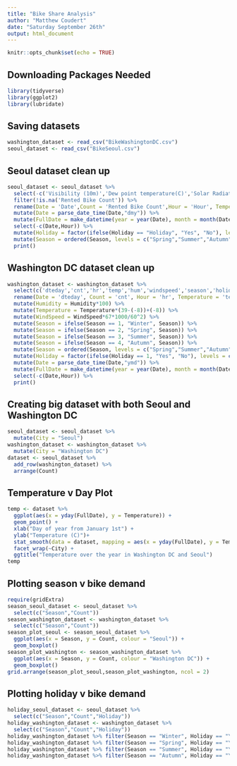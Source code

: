 ```yaml
---
title: "Bike Share Analysis"
author: "Matthew Coudert"
date: "Saturday September 26th"
output: html_document
---
```


```r
knitr::opts_chunk$set(echo = TRUE)
```

## Downloading Packages Needed
```r
library(tidyverse)
library(ggplot2)
library(lubridate)
```

## Saving datasets
```r
washington_dataset <- read_csv("BikeWashingtonDC.csv")
seoul_dataset <- read_csv("BikeSeoul.csv")
```

## Seoul dataset clean up
```r
seoul_dataset <- seoul_dataset %>%
  select(-c('Visibility (10m)','Dew point temperature(C)','Solar Radiation (MJ/m2)','Rainfall(mm)','Snowfall (cm)','Functioning Day')) %>% 
  filter(!is.na('Rented Bike Count')) %>%
  rename(Date = 'Date',Count = 'Rented Bike Count',Hour = 'Hour', Temperature = 'Temperature(C)', Humidity = 'Humidity(%)', WindSpeed = 'Wind speed (m/s)', Season = 'Seasons', Holiday = 'Holiday') %>%
  mutate(Date = parse_date_time(Date,"dmy")) %>%
  mutate(FullDate = make_datetime(year = year(Date), month = month(Date), day = day(Date), hour = Hour)) %>%
  select(-c(Date,Hour)) %>%
  mutate(Holiday = factor(ifelse(Holiday == "Holiday", "Yes", "No"), levels = c("Yes","No"))) %>%
  mutate(Season = ordered(Season, levels = c("Spring","Summer","Autumn","Winter"))) %>%
  print()
```

## Washington DC dataset clean up
```r
washington_dataset <- washington_dataset %>%
  select(c('dteday','cnt','hr','temp','hum','windspeed','season','holiday')) %>%
  rename(Date = 'dteday', Count = 'cnt', Hour = 'hr', Temperature = 'temp', Humidity = 'hum', WindSpeed = 'windspeed', Season = 'season', Holiday = 'holiday') %>%
  mutate(Humidity = Humidity*100) %>%
  mutate(Temperature = Temperature*(39-(-8))+(-8)) %>%
  mutate(WindSpeed = WindSpeed*67*1000/60^2) %>%
  mutate(Season = ifelse(Season == 1, "Winter", Season)) %>%
  mutate(Season = ifelse(Season == 2, "Spring", Season)) %>%
  mutate(Season = ifelse(Season == 3, "Summer", Season)) %>%
  mutate(Season = ifelse(Season == 4, "Autumn", Season)) %>%
  mutate(Season = ordered(Season, levels = c("Spring","Summer","Autumn","Winter"))) %>%
  mutate(Holiday = factor(ifelse(Holiday == 1, "Yes", "No"), levels = c("Yes","No"))) %>%
  mutate(Date = parse_date_time(Date,"ymd")) %>%
  mutate(FullDate = make_datetime(year = year(Date), month = month(Date), day = day(Date), hour = Hour)) %>%
  select(-c(Date,Hour)) %>%
  print()
```


## Creating big dataset with both Seoul and Washington DC
```r
seoul_dataset <- seoul_dataset %>%
  mutate(City = "Seoul")
washington_dataset <- washington_dataset %>%
  mutate(City = "Washington DC")
dataset <- seoul_dataset %>%
  add_row(washington_dataset) %>%
  arrange(Count)
```


## Temperature v Day Plot
```r
temp <- dataset %>%
  ggplot(aes(x = yday(FullDate), y = Temperature)) + 
  geom_point() + 
  xlab("Day of year from January 1st") +
  ylab("Temperature (C)")+
  stat_smooth(data = dataset, mapping = aes(x = yday(FullDate), y = Temperature)) +
  facet_wrap(~City) +
  ggtitle("Temperature over the year in Washington DC and Seoul")
temp
```

## Plotting season v bike demand
```r
require(gridExtra)
season_seoul_dataset <- seoul_dataset %>%
  select(c("Season","Count"))
season_washington_dataset <- washington_dataset %>%
  select(c("Season","Count"))
season_plot_seoul <- season_seoul_dataset %>%
  ggplot(aes(x = Season, y = Count, colour = "Seoul")) + 
  geom_boxplot()
season_plot_washington <- season_washington_dataset %>%
  ggplot(aes(x = Season, y = Count, colour = "Washington DC")) + 
  geom_boxplot()
grid.arrange(season_plot_seoul,season_plot_washington, ncol = 2)
```

## Plotting holiday v bike demand
```r
holiday_seoul_dataset <- seoul_dataset %>%
  select(c("Season","Count","Holiday"))
holiday_washington_dataset <- washington_dataset %>%
  select(c("Season","Count","Holiday"))
holiday_washington_dataset %>% filter(Season == "Winter", Holiday == "Yes") %>% summarise(n = n())
holiday_washington_dataset %>% filter(Season == "Spring", Holiday == "Yes") %>% summarise(n = n())
holiday_washington_dataset %>% filter(Season == "Summer", Holiday == "Yes") %>% summarise(n = n())
holiday_washington_dataset %>% filter(Season == "Autumn", Holiday == "Yes") %>% summarise(n = n())



```

